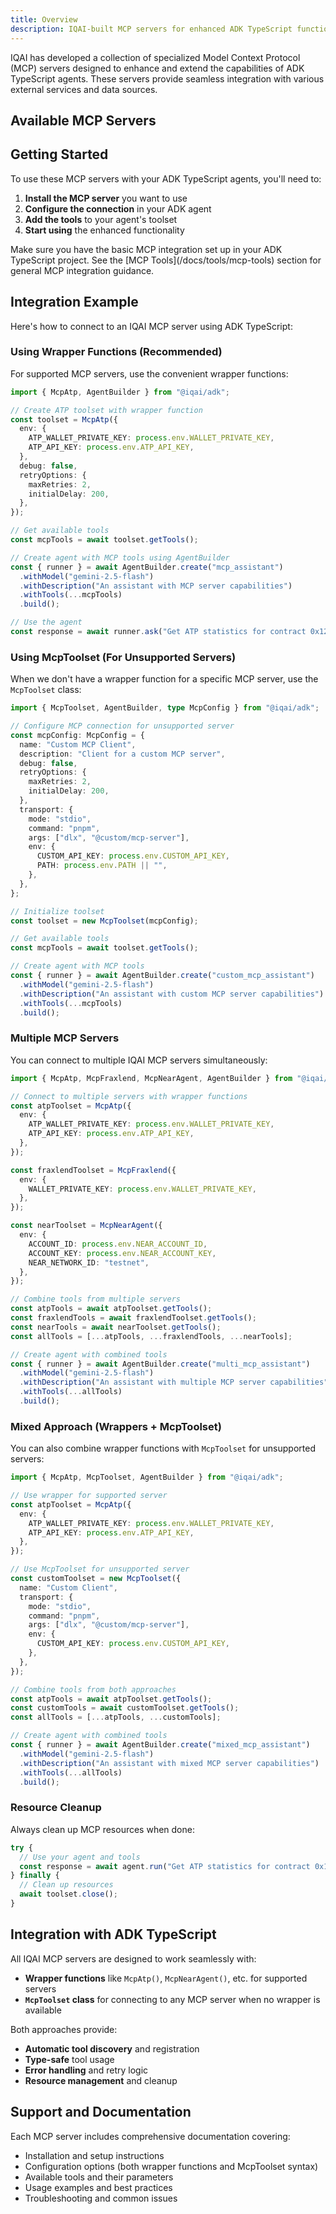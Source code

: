```yaml
---
title: Overview
description: IQAI-built MCP servers for enhanced ADK TypeScript functionality
---
```



IQAI has developed a collection of specialized Model Context Protocol (MCP) servers designed to enhance and extend the capabilities of ADK TypeScript agents. These servers provide seamless integration with various external services and data sources.

## Available MCP Servers

<Cards>
  <Card
    title="🔗 MCP ABI"
    description="Smart contract ABI interactions for Ethereum-compatible blockchains"
    href="/docs/mcp-servers/abi"
  />
  <Card
    title="⚡ MCP ATP"
    description="Interact with the IQ AI Agent Tokenization Platform"
    href="/docs/mcp-servers/atp"
  />
  <Card
    title="💰 MCP BAMM"
    description="Borrow Automated Market Maker operations on Fraxtal"
    href="/docs/mcp-servers/bamm"
  />
  <Card
    title="💬 MCP Discord"
    description="Interact with Discord bots and channels for messaging automation"
    href="/docs/mcp-servers/discord"
  />
  <Card
    title="💰 MCP FRAXLEND"
    description="Interact with the Fraxlend lending platform"
    href="/docs/mcp-servers/fraxlend"
  />
  <Card
    title="📜 MCP IQWiki"
    description="Access and manage IQ.wiki data and user activities"
    href="/docs/mcp-servers/iqwiki"
  />
  <Card
    title="🤖 MCP NEAR Agent"
    description="NEAR Protocol blockchain integration with AI-driven event processing"
    href="/docs/mcp-servers/near"
  />
  <Card
    title="🔄 MCP ODOS"
    description="Interact with decentralized exchanges through ODOS aggregation"
    href="/docs/mcp-servers/odos"
  />
  <Card
    title="📱 MCP Telegram"
    description="Interact with Telegram bots and channels for messaging automation"
    href="/docs/mcp-servers/telegram"
  />
</Cards>

## Getting Started

To use these MCP servers with your ADK TypeScript agents, you'll need to:

1. **Install the MCP server** you want to use
2. **Configure the connection** in your ADK agent
3. **Add the tools** to your agent's toolset
4. **Start using** the enhanced functionality

<Callout type="info" title="Prerequisites">
Make sure you have the basic MCP integration set up in your ADK TypeScript project. See the [MCP Tools](/docs/tools/mcp-tools) section for general MCP integration guidance.
</Callout>

## Integration Example

Here's how to connect to an IQAI MCP server using ADK TypeScript:

### Using Wrapper Functions (Recommended)

For supported MCP servers, use the convenient wrapper functions:

```typescript
import { McpAtp, AgentBuilder } from "@iqai/adk";

// Create ATP toolset with wrapper function
const toolset = McpAtp({
  env: {
    ATP_WALLET_PRIVATE_KEY: process.env.WALLET_PRIVATE_KEY,
    ATP_API_KEY: process.env.ATP_API_KEY,
  },
  debug: false,
  retryOptions: {
    maxRetries: 2,
    initialDelay: 200,
  },
});

// Get available tools
const mcpTools = await toolset.getTools();

// Create agent with MCP tools using AgentBuilder
const { runner } = await AgentBuilder.create("mcp_assistant")
  .withModel("gemini-2.5-flash")
  .withDescription("An assistant with MCP server capabilities")
  .withTools(...mcpTools)
  .build();

// Use the agent
const response = await runner.ask("Get ATP statistics for contract 0x123...");
```

### Using McpToolset (For Unsupported Servers)

When we don't have a wrapper function for a specific MCP server, use the `McpToolset` class:

```typescript
import { McpToolset, AgentBuilder, type McpConfig } from "@iqai/adk";

// Configure MCP connection for unsupported server
const mcpConfig: McpConfig = {
  name: "Custom MCP Client",
  description: "Client for a custom MCP server",
  debug: false,
  retryOptions: {
    maxRetries: 2,
    initialDelay: 200,
  },
  transport: {
    mode: "stdio",
    command: "pnpm",
    args: ["dlx", "@custom/mcp-server"],
    env: {
      CUSTOM_API_KEY: process.env.CUSTOM_API_KEY,
      PATH: process.env.PATH || "",
    },
  },
};

// Initialize toolset
const toolset = new McpToolset(mcpConfig);

// Get available tools
const mcpTools = await toolset.getTools();

// Create agent with MCP tools
const { runner } = await AgentBuilder.create("custom_mcp_assistant")
  .withModel("gemini-2.5-flash")
  .withDescription("An assistant with custom MCP server capabilities")
  .withTools(...mcpTools)
  .build();
```

### Multiple MCP Servers

You can connect to multiple IQAI MCP servers simultaneously:

```typescript
import { McpAtp, McpFraxlend, McpNearAgent, AgentBuilder } from "@iqai/adk";

// Connect to multiple servers with wrapper functions
const atpToolset = McpAtp({
  env: {
    ATP_WALLET_PRIVATE_KEY: process.env.WALLET_PRIVATE_KEY,
    ATP_API_KEY: process.env.ATP_API_KEY,
  },
});

const fraxlendToolset = McpFraxlend({
  env: {
    WALLET_PRIVATE_KEY: process.env.WALLET_PRIVATE_KEY,
  },
});

const nearToolset = McpNearAgent({
  env: {
    ACCOUNT_ID: process.env.NEAR_ACCOUNT_ID,
    ACCOUNT_KEY: process.env.NEAR_ACCOUNT_KEY,
    NEAR_NETWORK_ID: "testnet",
  },
});

// Combine tools from multiple servers
const atpTools = await atpToolset.getTools();
const fraxlendTools = await fraxlendToolset.getTools();
const nearTools = await nearToolset.getTools();
const allTools = [...atpTools, ...fraxlendTools, ...nearTools];

// Create agent with combined tools
const { runner } = await AgentBuilder.create("multi_mcp_assistant")
  .withModel("gemini-2.5-flash")
  .withDescription("An assistant with multiple MCP server capabilities")
  .withTools(...allTools)
  .build();
```

### Mixed Approach (Wrappers + McpToolset)

You can also combine wrapper functions with `McpToolset` for unsupported servers:

```typescript
import { McpAtp, McpToolset, AgentBuilder } from "@iqai/adk";

// Use wrapper for supported server
const atpToolset = McpAtp({
  env: {
    ATP_WALLET_PRIVATE_KEY: process.env.WALLET_PRIVATE_KEY,
    ATP_API_KEY: process.env.ATP_API_KEY,
  },
});

// Use McpToolset for unsupported server
const customToolset = new McpToolset({
  name: "Custom Client",
  transport: {
    mode: "stdio",
    command: "pnpm",
    args: ["dlx", "@custom/mcp-server"],
    env: {
      CUSTOM_API_KEY: process.env.CUSTOM_API_KEY,
    },
  },
});

// Combine tools from both approaches
const atpTools = await atpToolset.getTools();
const customTools = await customToolset.getTools();
const allTools = [...atpTools, ...customTools];

// Create agent with combined tools
const { runner } = await AgentBuilder.create("mixed_mcp_assistant")
  .withModel("gemini-2.5-flash")
  .withDescription("An assistant with mixed MCP server capabilities")
  .withTools(...allTools)
  .build();
```

### Resource Cleanup

Always clean up MCP resources when done:

```typescript
try {
  // Use your agent and tools
  const response = await agent.run("Get ATP statistics for contract 0x123...");
} finally {
  // Clean up resources
  await toolset.close();
}
```

## Integration with ADK TypeScript

All IQAI MCP servers are designed to work seamlessly with:
- **Wrapper functions** like `McpAtp()`, `McpNearAgent()`, etc. for supported servers
- **`McpToolset` class** for connecting to any MCP server when no wrapper is available

Both approaches provide:

- **Automatic tool discovery** and registration
- **Type-safe** tool usage
- **Error handling** and retry logic
- **Resource management** and cleanup

## Support and Documentation

Each MCP server includes comprehensive documentation covering:

- Installation and setup instructions
- Configuration options (both wrapper functions and McpToolset syntax)
- Available tools and their parameters
- Usage examples and best practices
- Troubleshooting and common issues
